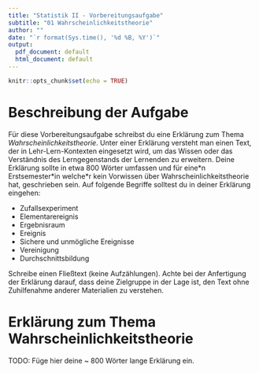 ```yaml
---
title: "Statistik II - Vorbereitungsaufgabe"
subtitle: "01 Wahrscheinlichkeitstheorie"
author: ""
date: "`r format(Sys.time(), '%d %B, %Y')`"
output:
  pdf_document: default
  html_document: default
---
```


```r
knitr::opts_chunk$set(echo = TRUE)
```

# Beschreibung der Aufgabe

Für diese Vorbereitungsaufgabe schreibst du eine Erklärung zum Thema *Wahrscheinlichkeitstheorie*. Unter einer Erklärung versteht man einen Text, der in Lehr-Lern-Kontexten eingesetzt wird, um das Wissen oder das Verständnis des Lerngegenstands der Lernenden zu erweitern. Deine Erklärung sollte in etwa 800 Wörter umfassen und für eine\*n Erstsemester\*in welche\*r kein Vorwissen über Wahrscheinlichkeitstheorie hat, geschrieben sein. Auf folgende Begriffe solltest du in deiner Erklärung eingehen:

* Zufallsexperiment
* Elementarereignis
* Ergebnisraum
* Ereignis
* Sichere und unmögliche Ereignisse
* Vereinigung
* Durchschnittsbildung

Schreibe einen Fließtext (keine Aufzählungen). Achte bei der Anfertigung der Erklärung darauf, dass deine Zielgruppe in der Lage ist, den Text ohne Zuhilfenahme anderer Materialien zu verstehen.


# Erklärung zum Thema Wahrscheinlichkeitstheorie

TODO: Füge hier deine ~ 800 Wörter lange Erklärung ein.
